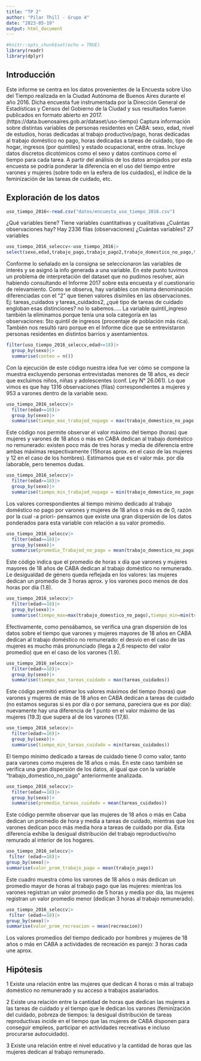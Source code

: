 ```yaml
---
title: "TP 2"
author: "Pilar Thill - Grupo 4"
date: "2023-05-19"
output: html_document
---
```


```r
#knitr::opts_chunk$set(echo = TRUE)
library(readr)
library(dplyr)
```

## Introducción

Este informe se centra en los datos provenientes de la Encuesta sobre Uso del Tiempo realizada en la Ciudad Autónoma de Buenos Aires durante el año 2016. Dicha encuesta fue instrumentada por la Dirección General de Estadísticas y Censos del Gobierno de la Ciudad y sus resultados fueron publicados en formato abierto en 2017. (https://data.buenosaires.gob.ar/dataset/uso-tiempo)
Captura información sobre distintas variables de personas residentes en CABA: sexo, edad, nivel de estudios, horas dedicadas al trabajo productivo/pago, horas dedicadas al trabajo doméstico no pago, horas dedicadas a tareas de cuidado, tipo de hogar, ingresos (por quintiles) y estado ocupacional, entre otras. Incluye datos discretos dicotómicos como el sexo y datos continuos como el tiempo para cada tarea.
A partir del análisis de los datos arrojados por esta encuesta se podría ponderar la diferencia en el uso del tiempo entre varones y mujeres (sobre todo en la esfera de los cuidados), el índice de la feminización de las tareas de cuidado, etc.

## Exploración de los datos
```r
uso_tiempo_2016<-read.csv("datos/encuesta_uso_tiempo_2016.csv")

```

¿Qué variables tiene? Tiene variables cuantitativas y cualitativas
¿Cuántas observaciones hay? Hay 2336 filas (observaciones)
¿Cuántas variables? 27 variables

```r
uso_tiempo_2016_seleccv<-uso_tiempo_2016|>
select(sexo,edad,trabajo_pago,trabajo_pago2,trabajo_domestico_no_pago,trabajo_domestico_no_pago2,tareas_cuidados, tareas_cuidados2,nivel_educativo,estado_ocupacional,recreacion,recreacion2)

```

Conforme lo señalado en la consigna se seleccionaron las variables de interés y se asignó la info generada a una variable. En este punto tuvimos un problema de interpretación del dataset que no pudimos resolver, aún habiendo consultando el Informe 2017 sobre esta encuesta y el cuestionario de relevamiento. Como se observa, hay variables con misma denominación diferenciadas con el "2" que tienen valores disímiles en las observaciones. Ej: tareas_cuidados y tareas_cuidados2, ¿qué tipo de tareas de cuidado engloban esas distinciones? no lo sabemos..... La variable quintil_ingreso también la eliminamos porque tenía una sola categoría en las observaciones: 5to quintil de ingresos (procentaje de población más rica). También nos resultó raro porque en el Informe dice que se entrevistaron personas residentes en distintos barrios y asentamientos.

```r
filter(uso_tiempo_2016_seleccv,edad>=18)|>
  group_by(sexo)|>
  summarise(conteo = n())
```

Con la ejecución de este código nuestra idea fue ver cómo se compone la muestra excluyendo personas entrevistadas menores de 18 años, es decir que excluimos niños, niñas y adolescentes (conf. Ley N° 26.061). Lo que vimos es que hay 1316 observaciones (filas) correspondientes a mujeres y 953 a varones dentro de la variable sexo.

```r
uso_tiempo_2016_seleccv|>
  filter(edad>=18)|>
  group_by(sexo)|>
  summarise(tiempo_max_trabajod_nopago = max(trabajo_domestico_no_pago))  

```
Este código nos permite observar el valor máximo del tiempo (horas) que mujeres y varones de 18 años o más en CABA dedican al trabajo doméstico no remunerado: existen poco más de tres horas y media de diferencia entre ambas máximas respectivamente (15horas aprox. en el caso de las mujeres y 12 en el caso de los hombres). Estimamos que es el valor máx. por día laborable, pero tenemos dudas.


```r
uso_tiempo_2016_seleccv|>
  filter(edad>=18)|>
  group_by(sexo)|>
  summarise(tiempo_min_trabajod_nopago = min(trabajo_domestico_no_pago)) 

```

Los valores correspondientes al tiempo mínimo dedicado al trabajo doméstico no pago por varones y mujeres de 18 años o más es de 0, razón por la cual -a priori- pensamos que existe una gran dispersión de los datos ponderados para esta variable con relación a su valor promedio.


```r
uso_tiempo_2016_seleccv|>
  filter(edad>=18)|>
  group_by(sexo)|>
  summarise(promedio_Trabajod_no_pago = mean(trabajo_domestico_no_pago)) 


```

Este código indica que el promedio de horas x día que varones y mujeres mayores de 18 años de CABA dedican al trabajo doméstico no remunerado. Le desigualdad de género queda reflejada en los valores: las mujeres dedican un promedio de 3 horas aprox. y los varones poco menos de dos horas por día (1.8).

```r
uso_tiempo_2016_seleccv|>
  filter(edad>=18)|>
  group_by(sexo)|>
  summarise(tiempo_max=max(trabajo_domestico_no_pago),tiempo_min=min(trabajo_domestico_no_pago),desvio = sd(trabajo_domestico_no_pago), na.rm = TRUE) 

```

Efectivamente, como pensábamos, se verifica una gran dispersión de los datos sobre el tiempo que varones y mujeres mayores de 18 años en CABA dedican al trabajo doméstico no remunerado: el desvío en el caso de las mujeres es mucho más pronunciado (llega a 2,6 respecto del valor promedio) que en el caso de los varones (1.9).


```r
uso_tiempo_2016_seleccv|>
  filter(edad>=18)|>
  group_by(sexo)|>
  summarise(tiempo_max_tareas_cuidado = max(tareas_cuidados)) 

```

Este código permitió estimar los valores máximos del tiempo (horas) que varones y mujeres de más de 18 años en CABA dedican a tareas de cuidado (no estamos seguras si es por día o por semana, pareciera que es por día): nuevamente hay una diferencia de 1 punto en el valor máximo de las mujeres (19.3) que supera al de los varones (17,8).


```r
uso_tiempo_2016_seleccv|>
  filter(edad>=18)|>
  group_by(sexo)|>
  summarise(tiempo_min_tareas_cuidado = min(tareas_cuidados)) 
```

El tiempo mínimo dedicado a tareas de cuidado tiene 0 como valor, tanto para varones como mujeres de 18 años o más. En este caso también se verifica una gran dispersión de los datos, al igual que con la variable "trabajo_domestico_no_pago" anteriormente analizada.

```r
uso_tiempo_2016_seleccv|>
  filter(edad>=18)|>
  group_by(sexo)|>
  summarise(promedio_tareas_cuidado = mean(tareas_cuidados)) 
```

Este código permite observar que las mujeres de 18 años o más en Caba dedican un promedio de hora y media a tareas de cuidado, mientras que los varones dedican poco más media hora a tareas de cuidado por día. Esta diferencia exhibe la desigual distribución del trabajo reproductivo/no remurado al interior de los hogares. 



```r
uso_tiempo_2016_seleccv|>
 filter (edad>=18)|>
group_by(sexo)|>
summarise(valor_prom_trabajo_pago = mean(trabajo_pago))
```

Este cuadro muestra cómo los varones de 18 años o más dedican un promedio mayor de horas al trabajo pago que las mujeres: mientras los varones registran un valor promedio de 5 horas y media por día, las mujeres registran un valor promedio menor (dedican 3 horas al trabajo remunerado).

```r
uso_tiempo_2016_seleccv|>
 filter (edad>=18)|>
group_by(sexo)|>
summarise(valor_prom_recreacion = mean(recreacion))
```
Los valores promedios del tiempo dedicado por hombres y mujeres de 18 años o más en CABA a actividades de recreación es parejo: 3 horas cada une aprox.


## Hipótesis
1 Existe una relación entre las mujeres que dedican 4 horas o más al trabajo doméstico no remunerado y su acceso a trabajos asalariados.
 
2 Existe una relación entre la cantidad de horas que dedican las mujeres a las tareas de cuidado y el tiempo que le dedican los varones (feminización del cuidado, pobreza de tiempos: la desigual distribución de tareas reproductivas incide en el tiempo que las mujeres de CABA disponen para conseguir empleos, participar en actividades recreativas e incluso procurarse autocuidado).

3 Existe una relación entre el nivel educativo y la cantidad de horas que las mujeres dedican al trabajo remunerado.
